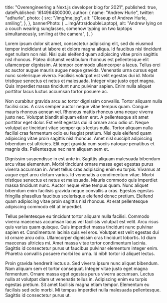
  title: "Overengineering a Next.js developer blog for 2021",
  published: true,
  datePublished: 1614964800000,
  author: {
    name: "Andrew Hurle",
    twitter: "adhurle",
    photo: {
      src: "/img/me.jpg",
      alt: "Closeup of Andrew Hurle, smiling",
    },
  },
  bannerPhoto: {
    ...imgAttrs(doubleLaptop),
    alt:
      "Andrew lying on a couch wearing sunglasses, somehow typing on two laptops simultaneously, smiling at the camera",
  },
}

Lorem ipsum dolor sit amet, consectetur adipiscing elit, sed do eiusmod tempor incididunt ut labore et dolore magna aliqua. Id faucibus nisl tincidunt eget nullam non nisi. Nisi quis eleifend quam adipiscing vitae proin sagittis nisl rhoncus. Platea dictumst vestibulum rhoncus est pellentesque elit ullamcorper dignissim. At tempor commodo ullamcorper a lacus. Tellus orci ac auctor augue mauris augue neque gravida. Venenatis urna cursus eget nunc scelerisque viverra. Facilisis volutpat est velit egestas dui id. Morbi tristique senectus et netus et malesuada. Integer vitae justo eget magna. Quis imperdiet massa tincidunt nunc pulvinar sapien. Enim nulla aliquet porttitor lacus luctus accumsan tortor posuere ac.

Non curabitur gravida arcu ac tortor dignissim convallis. Tortor aliquam nulla facilisi cras. A cras semper auctor neque vitae tempus quam. Congue mauris rhoncus aenean vel. Rhoncus mattis rhoncus urna neque viverra justo nec. Volutpat blandit aliquam etiam erat. A pellentesque sit amet porttitor eget dolor. Est velit egestas dui id ornare arcu odio ut. Neque volutpat ac tincidunt vitae semper quis lectus nulla. Tortor aliquam nulla facilisi cras fermentum odio eu feugiat pretium. Nisi quis eleifend quam adipiscing vitae proin sagittis nisl rhoncus. Amet nisl suscipit adipiscing bibendum est ultricies. Elit eget gravida cum sociis natoque penatibus et magnis dis. Pellentesque nec nam aliquam sem et.

Dignissim suspendisse in est ante in. Sagittis aliquam malesuada bibendum arcu vitae elementum. Morbi tincidunt ornare massa eget egestas purus viverra accumsan in. Amet tellus cras adipiscing enim eu turpis. Vivamus at augue eget arcu dictum varius. Id venenatis a condimentum vitae. Morbi tristique senectus et netus et malesuada. Mauris commodo quis imperdiet massa tincidunt nunc. Auctor neque vitae tempus quam. Nunc aliquet bibendum enim facilisis gravida neque convallis a cras. Egestas egestas fringilla phasellus faucibus scelerisque eleifend donec pretium. Eleifend quam adipiscing vitae proin sagittis nisl rhoncus. At erat pellentesque adipiscing commodo elit at imperdiet.

Tellus pellentesque eu tincidunt tortor aliquam nulla facilisi. Commodo viverra maecenas accumsan lacus vel facilisis volutpat est velit. Arcu risus quis varius quam quisque. Quis imperdiet massa tincidunt nunc pulvinar sapien et. Condimentum lacinia quis vel eros. Volutpat est velit egestas dui id ornare arcu odio. Ullamcorper dignissim cras tincidunt lobortis. Id diam maecenas ultricies mi. Amet massa vitae tortor condimentum lacinia. Sagittis id consectetur purus ut faucibus pulvinar elementum integer enim. Pharetra convallis posuere morbi leo urna. Id nibh tortor id aliquet lectus.

Proin gravida hendrerit lectus a. Sed viverra ipsum nunc aliquet bibendum. Nam aliquam sem et tortor consequat. Integer vitae justo eget magna fermentum. Ornare massa eget egestas purus viverra accumsan. Lectus nulla at volutpat diam ut venenatis tellus in. Adipiscing enim eu turpis egestas pretium. Sit amet facilisis magna etiam tempor. Elementum eu facilisis sed odio morbi. Mi tempus imperdiet nulla malesuada pellentesque. Sagittis id consectetur purus ut.
